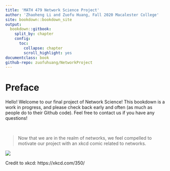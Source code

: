 ```yaml
---
title: 'MATH 479 Network Science Project'
author: 'Zhaoheng Li and Zuofu Huang, Fall 2020 Macalester College'
site: bookdown::bookdown_site
output: 
  bookdown::gitbook:
    split_by: chapter
    config:
      toc:
        collapse: chapter
        scroll_highlight: yes
documentclass: book  
github-repo: zuofuhuang/NetworkProject
---
```

  
# Preface {-}
 
Hello! Welcome to our final project of Network Science! This bookdown is a work in progress, and please check back early and often (as much as people do to their Github code). Feel free to contact us if you have any questions!

&nbsp;

> Now that we are in the realm of networks, we feel compelled to motivate our project with an xkcd comic related to networks.

![](network.png)

Credit to xkcd: https://xkcd.com/350/